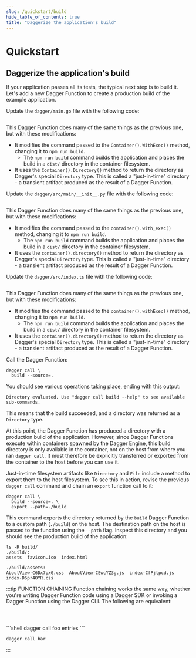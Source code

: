 ```yaml
---
slug: /quickstart/build
hide_table_of_contents: true
title: "Daggerize the application's build"
---
```



# Quickstart

## Daggerize the application's build

If your application passes all its tests, the typical next step is to build it. Let's add a new Dagger Function to create a production build of the example application.

<Tabs groupId="language">
<TabItem value="Go">

Update the `dagger/main.go` file with the following code:

```go file=./snippets/build/go/main.go
```

This Dagger Function does many of the same things as the previous one, but with these modifications:

- It modifies the command passed to the `Container().WithExec()` method, changing it to `npm run build`.
  - The `npm run build` command builds the application and places the build in a `dist/` directory in the container filesystem.
- It uses the `Container().Directory()` method to return the directory as Dagger's special `Directory` type. This is called a "just-in-time" directory - a transient artifact produced as the result of a Dagger Function.

</TabItem>
<TabItem value="Python">

Update the `dagger/src/main/__init__.py` file with the following code:

```python file=./snippets/build/python/__init__.py
```

This Dagger Function does many of the same things as the previous one, but with these modifications:

- It modifies the command passed to the `container().with_exec()` method, changing it to `npm run build`.
  - The `npm run build` command builds the application and places the build in a `dist/` directory in the container filesystem.
- It uses the `container().directory()` method to return the directory as Dagger's special `Directory` type. This is called a "just-in-time" directory - a transient artifact produced as the result of a Dagger Function.

</TabItem>
<TabItem value="TypeScript">

Update the `dagger/src/index.ts` file with the following code:

```typescript file=./snippets/build/typescript/index.ts
```

This Dagger Function does many of the same things as the previous one, but with these modifications:

- It modifies the command passed to the `container().withExec()` method, changing it to `npm run build`.
  - The `npm run build` command builds the application and places the build in a `dist/` directory in the container filesystem.
- It uses the `container().directory()` method to return the directory as Dagger's special `Directory` type. This is called a "just-in-time" directory - a transient artifact produced as the result of a Dagger Function.

</TabItem>
</Tabs>

Call the Dagger Function:

```shell
dagger call \
  build --source=.
```

You should see various operations taking place, ending with this output:

```
Directory evaluated. Use "dagger call build --help" to see available sub-commands.
```

This means that the build succeeded, and a directory was returned as a `Directory` type.

At this point, the Dagger Function has produced a directory with a production build of the application. However, since Dagger Functions execute within containers spawned by the Dagger Engine, this build directory is only available in the container, not on the host from where you ran `dagger call`. It must therefore be explicitly transferred or exported from the container to the host before you can use it.

Just-in-time filesystem artifacts like `Directory` and `File` include a method to export them to the host filesystem. To see this in action, revise the previous `dagger call` command and chain an `export` function call to it:

```shell
dagger call \
  build --source=. \
  export --path=./build
```

This command exports the directory returned by the `build` Dagger Function to a custom path (`./build`) on the host. The destination path on the host is passed to the function using the `--path` flag. Inspect this directory and you should see the production build of the application:

```
ls -R build/
./build/:
assets  favicon.ico  index.html

./build/assets:
AboutView-C6Dx7pxG.css  AboutView-CEwcYZ3g.js  index-CfPjtpcd.js  index-D6pr4OYR.css
```

:::tip FUNCTION CHAINING
Function chaining works the same way, whether you're writing Dagger Function code using a Dagger SDK or invoking a Dagger Function using the Dagger CLI. The following are equivalent:

<Tabs groupId="language">
<TabItem value="Go">

```go file=./snippets/chain/go/main.go
```

</TabItem>
<TabItem value="Python">

```python file=./snippets/chain/python/__init__.py
```

</TabItem>
<TabItem value="TypeScript">

```typescript file=./snippets/chain/typescript/index.ts
```

</TabItem>
<TabItem value="Dagger CLI">
```shell
dagger call foo entries
```

```shell
dagger call bar
```
</TabItem>
</Tabs>
:::

